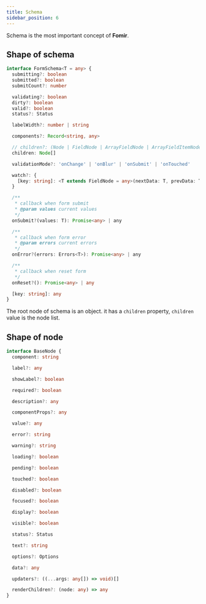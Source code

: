 ```yaml
---
title: Schema
sidebar_position: 6
---
```


Schema is the most important concept of **Fomir**.

## Shape of schema

```ts
interface FormSchema<T = any> {
  submitting?: boolean
  submitted?: boolean
  submitCount?: number

  validating?: boolean
  dirty?: boolean
  valid?: boolean
  status?: Status

  labelWidth?: number | string

  components?: Record<string, any>

  // children?: (Node | FieldNode | ArrayFieldNode | ArrayFieldItemNode)[]
  children: Node[]

  validationMode?: 'onChange' | 'onBlur' | 'onSubmit' | 'onTouched'

  watch?: {
    [key: string]: <T extends FieldNode = any>(nextData: T, prevData: T) => any
  }

  /**
   * callback when form submit
   * @param values current values
   */
  onSubmit?(values: T): Promise<any> | any

  /**
   * callback when form error
   * @param errors current errors
   */
  onError?(errors: Errors<T>): Promise<any> | any

  /**
   * callback when reset form
   */
  onReset?(): Promise<any> | any

  [key: string]: any
}
```

The root node of schema is an object. it has a `children` property, `children` value is the node list.

## Shape of node

```ts
interface BaseNode {
  component: string

  label?: any

  showLabel?: boolean

  required?: boolean

  description?: any

  componentProps?: any

  value?: any

  error?: string

  warning?: string

  loading?: boolean

  pending?: boolean

  touched?: boolean

  disabled?: boolean

  focused?: boolean

  display?: boolean

  visible?: boolean

  status?: Status

  text?: string

  options?: Options

  data?: any

  updaters?: ((...args: any[]) => void)[]

  renderChildren?: (node: any) => any
}
```

